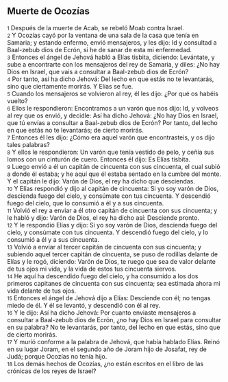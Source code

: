 == Muerte de Ocozías ==

{{anchor|1}} <small>1</small> Después de la muerte de Acab, se rebeló Moab contra Israel.<br>
{{anchor|2}} <small>2</small> Y Ocozías cayó por la ventana de una sala de la casa que tenía en Samaria; y estando enfermo, envió mensajeros, y les dijo: Id y consultad a Baal-zebub dios de Ecrón, si he de sanar de esta mi enfermedad.<br>
{{anchor|3}} <small>3</small> Entonces el ángel de Jehová habló a Elías tisbita, diciendo: Levántate, y sube a encontrarte con los mensajeros del rey de Samaria, y diles: ¿No hay Dios en Israel, que vais a consultar a Baal-zebub dios de Ecrón?<br>
{{anchor|4}} <small>4</small> Por tanto, así ha dicho Jehová: Del lecho en que estás no te levantarás, sino que ciertamente morirás. Y Elías se fue.<br>
{{anchor|5}} <small>5</small> Cuando los mensajeros se volvieron al rey, él les dijo: ¿Por qué os habéis vuelto?<br>
{{anchor|6}} <small>6</small> Ellos le respondieron: Encontramos a un varón que nos dijo: Id, y volveos al rey que os envió, y decidle: Así ha dicho Jehová: ¿No hay Dios en Israel, que tú envías a consultar a Baal-zebub dios de Ecrón? Por tanto, del lecho en que estás no te levantarás; de cierto morirás.<br>
{{anchor|7}} <small>7</small> Entonces él les dijo: ¿Cómo era aquel varón que encontrasteis, y os dijo tales palabras?<br>
{{anchor|8}} <small>8</small> Y ellos le respondieron: Un varón que tenía vestido de pelo, y ceñía sus lomos con un cinturón de cuero. Entonces él dijo: Es Elías tisbita.<br>
{{anchor|9}} <small>9</small> Luego envió a él un capitán de cincuenta con sus cincuenta, el cual subió a donde él estaba; y he aquí que él estaba sentado en la cumbre del monte. Y el capitán le dijo: Varón de Dios, el rey ha dicho que desciendas.<br>
{{anchor|10}} <small>10</small> Y Elías respondió y dijo al capitán de cincuenta: Si yo soy varón de Dios, descienda fuego del cielo, y consúmate con tus cincuenta. Y descendió fuego del cielo, que lo consumió a él y a sus cincuenta.<br>
{{anchor|11}} <small>11</small> Volvió el rey a enviar a él otro capitán de cincuenta con sus cincuenta; y le habló y dijo: Varón de Dios, el rey ha dicho así: Desciende pronto.<br>
{{anchor|12}} <small>12</small> Y le respondió Elías y dijo: Si yo soy varón de Dios, descienda fuego del cielo, y consúmate con tus cincuenta. Y descendió fuego del cielo, y lo consumió a él y a sus cincuenta.<br>
{{anchor|13}} <small>13</small> Volvió a enviar al tercer capitán de cincuenta con sus cincuenta; y subiendo aquel tercer capitán de cincuenta, se puso de rodillas delante de Elías y le rogó, diciendo: Varón de Dios, te ruego que sea de valor delante de tus ojos mi vida, y la vida de estos tus cincuenta siervos.<br>
{{anchor|14}} <small>14</small> He aquí ha descendido fuego del cielo, y ha consumido a los dos primeros capitanes de cincuenta con sus cincuenta; sea estimada ahora mi vida delante de tus ojos.<br>
{{anchor|15}} <small>15</small> Entonces el ángel de Jehová dijo a Elías: Desciende con él; no tengas miedo de él. Y él se levantó, y descendió con él al rey.<br>
{{anchor|16}} <small>16</small> Y le dijo: Así ha dicho Jehová: Por cuanto enviaste mensajeros a consultar a Baal-zebub dios de Ecrón, ¿no hay Dios en Israel para consultar en su palabra? No te levantarás, por tanto, del lecho en que estás, sino que de cierto morirás.<br>
{{anchor|17}} <small>17</small> Y murió conforme a la palabra de Jehová, que había hablado Elías. Reinó en su lugar Joram, en el segundo año de Joram hijo de Josafat, rey de Judá; porque Ocozías no tenía hijo.<br>
{{anchor|18}} <small>18</small> Los demás hechos de Ocozías, ¿no están escritos en el libro de las crónicas de los reyes de Israel?<br>
